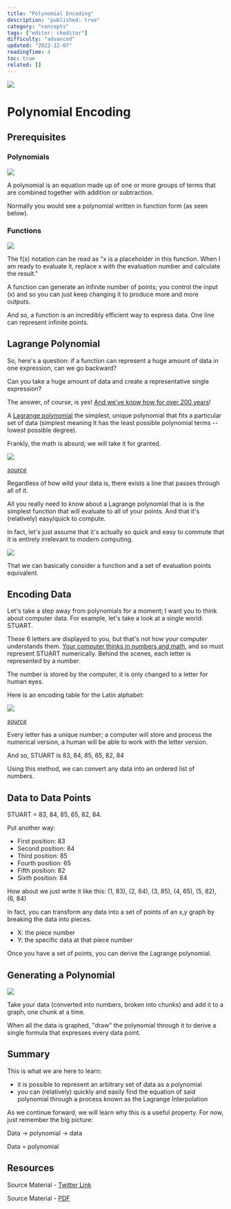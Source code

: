 ```yaml
---
title: "Polynomial Encoding"
description: "published: true"
category: "concepts"
tags: ["editor: ckeditor"]
difficulty: "advanced"
updated: "2022-12-07"
readingTime: 4
toc: true
related: []
---
```


![](/images/polynomial-encoding-1.jpeg)

# Polynomial Encoding

## Prerequisites

### Polynomials

![](/images/polynomial-encoding-2.png)

A polynomial is an equation made up of one or more groups of terms that are combined together with addition or subtraction. 

Normally you would see a polynomial written in function form (as seen below). 

### Functions

![](/images/polynomial-encoding-3.png)

The f(x) notation can be read as "x is a placeholder in this function. When I am ready to evaluate it, replace x with the evaluation number and calculate the result."

A function can generate an infinite number of points; you control the input (x) and so you can just keep changing it to produce more and more outputs. 

And so, a function is an incredibly efficient way to express data. One line can represent infinite points.

## Lagrange Polynomial

So, here's a question: if a function can represent a huge amount of data in one expression, can we go backward? 

Can you take a huge amount of data and create a representative single expression? 

The answer, of course, is yes! [And we've know how for over 200 years](https://en.wikipedia.org/wiki/Joseph-Louis_Lagrange)!

A [Lagrange polynomial](https://en.wikipedia.org/wiki/Lagrange_polynomial) the simplest, unique polynomial that fits a particular set of data (simplest meaning it has the least possible polynomial terms -- lowest possible degree). 

Frankly, the math is absurd; we will take it for granted.

![](/images/polynomial-encoding-4.png)

[*source*](https://mathworld.wolfram.com/LagrangeInterpolatingPolynomial.html)

Regardless of how wild your data is, there exists a line that passes through all of it. 

All you really need to know about a Lagrange polynomial that is is the simplest function that will evaluate to all of your points. And that it's (relatively) easy/quick to compute.

In fact, let's just assume that it's actually so quick and easy to commute that it is entirely irrelevant to modern computing. 

![](/images/polynomial-encoding-5.png)

That we can basically consider a function and a set of evaluation points equivalent.

## Encoding Data

Let's take a step away from polynomials for a moment; I want you to think about computer data. For example, let's take a look at a single world: STUART. 

These 6 letters are displayed to you, but that's not how your computer understands them. [Your computer thinks in numbers and math](/background/mass-comm/computer), and so must represent STUART numerically. Behind the scenes, each letter is represented by a number. 

The number is stored by the computer, it is only changed to a letter for human eyes.

Here is an encoding table for the Latin alphabet:

![](/images/polynomial-encoding-6.png)

[*source*](https://blog.cloudflare.com/a-relatively-easy-to-understand-primer-on-elliptic-curve-cryptography/)

Every letter has a unique number; a computer will store and process the numerical version, a human will be able to work with the letter version. 

And so, STUART is 83, 84, 85, 65, 82, 84

Using this method, we can convert any data into an ordered list of numbers. 

## Data to Data Points

STUART = 83, 84, 85, 65, 82, 84. 

Put another way: 

*   First position: 83 
*   Second position: 84 
*   Third position: 85 
*   Fourth position: 65 
*   Fifth position: 82 
*   Sixth position: 84 

How about we just write it like this: (1, 83), (2, 84), (3, 85), (4, 65), (5, 82), (6, 84)

In fact, you can transform any data into a set of points of an x,y graph by breaking the data into pieces. 

*   X: the piece number 
*   Y: the specific data at that piece number 

Once you have a set of points, you can derive the Lagrange polynomial.

## Generating a Polynomial

![](/images/polynomial-encoding-7.jpeg)

Take your data (converted into numbers, broken into chunks) and add it to a graph, one chunk at a time. 

When all the data is graphed, "draw" the polynomial through it to derive a single formula that expresses every data point.

## Summary

This is what we are here to learn: 

*   it is possible to represent an arbitrary set of data as a polynomial 
*   you can (relatively) quickly and easily find the equation of said polynomial through a process known as the Lagrange Interpolation

As we continue forward, we will learn why this is a useful property. For now, just remember the big picture: 

Data → polynomial → data 

Data = polynomial

## Resources

Source Material - [Twitter Link](https://twitter.com/SalomonCrypto/status/1581314867243327489)

Source Material - [PDF](/twitter-pdf-2022-10-15_polynomial_encoding.pdf)
